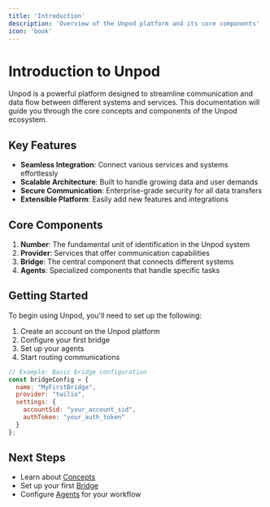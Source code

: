 ```yaml
---
title: 'Introduction'
description: 'Overview of the Unpod platform and its core components'
icon: 'book'
---
```


# Introduction to Unpod

Unpod is a powerful platform designed to streamline communication and data flow between different systems and services. This documentation will guide you through the core concepts and components of the Unpod ecosystem.

## Key Features

- **Seamless Integration**: Connect various services and systems effortlessly
- **Scalable Architecture**: Built to handle growing data and user demands
- **Secure Communication**: Enterprise-grade security for all data transfers
- **Extensible Platform**: Easily add new features and integrations

## Core Components

1. **Number**: The fundamental unit of identification in the Unpod system
2. **Provider**: Services that offer communication capabilities
3. **Bridge**: The central component that connects different systems
4. **Agents**: Specialized components that handle specific tasks

## Getting Started

To begin using Unpod, you'll need to set up the following:

1. Create an account on the Unpod platform
2. Configure your first bridge
3. Set up your agents
4. Start routing communications

```javascript
// Example: Basic bridge configuration
const bridgeConfig = {
  name: "MyFirstBridge",
  provider: "twilio",
  settings: {
    accountSid: "your_account_sid",
    authToken: "your_auth_token"
  }
};
```

## Next Steps

- Learn about [Concepts](/concepts)
- Set up your first [Bridge](/bridge)
- Configure [Agents](/agent) for your workflow
